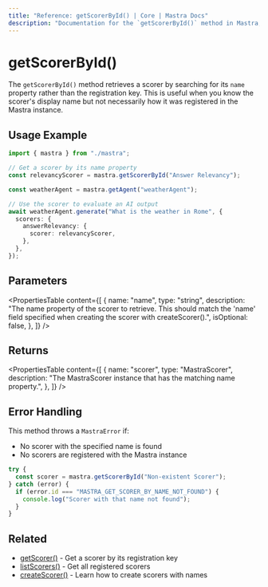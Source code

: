 ```yaml
---
title: "Reference: getScorerById() | Core | Mastra Docs"
description: "Documentation for the `getScorerById()` method in Mastra, which retrieves a scorer by its id property rather than registration key."
---
```


# getScorerById()

The `getScorerById()` method retrieves a scorer by searching for its `name` property rather than the registration key. This is useful when you know the scorer's display name but not necessarily how it was registered in the Mastra instance.

## Usage Example

```typescript
import { mastra } from "./mastra";

// Get a scorer by its name property
const relevancyScorer = mastra.getScorerById("Answer Relevancy");

const weatherAgent = mastra.getAgent("weatherAgent");

// Use the scorer to evaluate an AI output
await weatherAgent.generate("What is the weather in Rome", {
  scorers: {
    answerRelevancy: {
      scorer: relevancyScorer,
    },
  },
});
```

## Parameters

<PropertiesTable
  content={[
    {
      name: "name",
      type: "string",
      description:
        "The name property of the scorer to retrieve. This should match the 'name' field specified when creating the scorer with createScorer().",
      isOptional: false,
    },
  ]}
/>

## Returns

<PropertiesTable
  content={[
    {
      name: "scorer",
      type: "MastraScorer",
      description:
        "The MastraScorer instance that has the matching name property.",
    },
  ]}
/>

## Error Handling

This method throws a `MastraError` if:

- No scorer with the specified name is found
- No scorers are registered with the Mastra instance

```typescript
try {
  const scorer = mastra.getScorerById("Non-existent Scorer");
} catch (error) {
  if (error.id === "MASTRA_GET_SCORER_BY_NAME_NOT_FOUND") {
    console.log("Scorer with that name not found");
  }
}
```

## Related

- [getScorer()](../../reference/core/getScorer) - Get a scorer by its registration key
- [listScorers()](../../reference/core/listScorers) - Get all registered scorers
- [createScorer()](../../reference/scorers/create-scorer) - Learn how to create scorers with names
